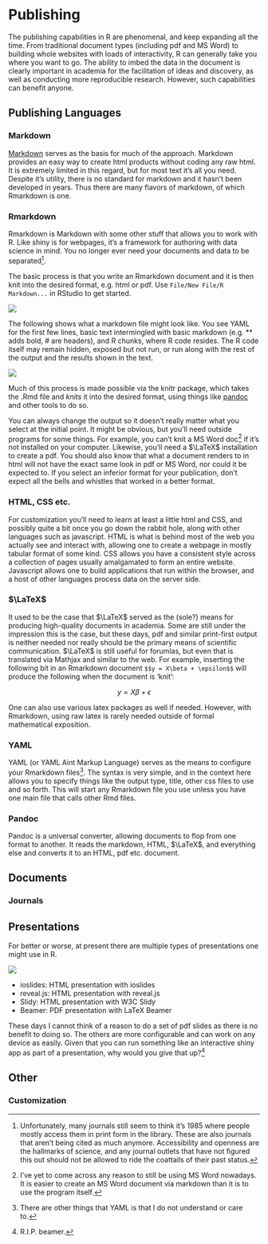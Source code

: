 
# Publishing

The publishing capabilities in R are phenomenal, and keep expanding all the time.  From traditional document types (including pdf and MS Word) to building whole websites with loads of interactivity, R can generally take you where you want to go.  The ability to imbed the data in the document is clearly important in academia for the facilitation of ideas and discovery, as well as conducting more reproducible research.  However, such capabilities can benefit anyone.


## Publishing Languages
### Markdown

[Markdown](http://daringfireball.net/projects/markdown/) serves as the basis for much of the approach.  Markdown provides an easy way to create html products without coding any raw html.  It is extremely limited in this regard, but for most text it's all you need.  Despite it's utility, there is no standard for markdown and it hasn't been developed in years. Thus there are many flavors of markdown, of which Rmarkdown is one.

### Rmarkdown

Rmarkdown is Markdown with some other stuff that allows you to work with R.  Like shiny is for webpages, it's a framework for authoring with data science in mind.  You no longer ever need your documents and data to be separated[^journals].

The basic process is that you write an Rmarkdown document and it is then knit into the desired format, e.g. html or pdf.  Use `File/New File/R Markdown...` in RStudio to get started.

<img src="img/markdown_doc.png" style="display:block; margin: 0 auto;">


The following shows what a markdown file might look like. You see YAML for the first few lines, basic text intermingled with basic markdown (e.g. \** adds bold, # are headers), and R chunks, where R code resides. The R code itself may remain hidden, exposed but not run, or run along with the rest of the output and the results shown in the text.

<img src="img/markdown_file.png" style="display:block; margin: 0 auto;">

Much of this process is made possible via the knitr package, which takes the .Rmd file and *knits* it into the desired format, using things like [pandoc](http://pandoc.org/) and other tools to do so.

You can always change the output so it doesn't really matter what you select at the initial point. It might be obvious, but you'll need outside programs for some things.  For example, you can't knit a MS Word doc[^msword] if it's not installed on your computer. Likewise, you'll need a $\LaTeX$ installation to create a pdf.  You should also know that what a document renders to in html will not have the exact same look in pdf or MS Word, nor could it be expected to.  If you select an inferior format for your publication, don't expect all the bells and whistles that worked in a better format.


### HTML, CSS etc.

For customization you'll need to learn at least a little html and CSS, and possibly quite a bit once you go down the rabbit hole, along with other languages such as javascript. HTML is what is behind most of the web you actually see and interact with, allowing one to create a webpage in mostly tabular format of some kind. CSS allows you have a consistent style across a collection of pages usually amalgamated to form an entire website.  Javascript allows one to build applications that run within the browser, and a host of other languages process data on the server side.

### $\LaTeX$

It used to be the case that $\LaTeX$ served as the (sole?) means for producing high-quality documents in academia.  Some are still under the impression this is the case, but these days, pdf and similar print-first output is neither needed nor really should be the primary means of scientific communication.  $\LaTeX$ is still useful for forumlas, but even that is translated via Mathjax and similar to the web.  For example, inserting the following bit in an Rmarkdown document `$$y = X\beta + \epsilon$$` will produce the following when the document is 'knit':

$$y = X\beta + \epsilon$$



One can also use various latex packages as well if needed.  However, with Rmarkdown, using raw latex is rarely needed outside of formal mathematical exposition.

### YAML

YAML (or YAML Aint Markup Language) serves as the means to configure your Rmarkdown files[^yaml].  The syntax is very simple, and in the context here allows you to specify things like the output type, title, other css files to use and so forth. This will start any Rmarkdown file you use unless you have one main file that calls other Rmd files.

### Pandoc

Pandoc is a universal converter, allowing documents to flop from one format to another.  It reads the markdown, HTML, $\LaTeX$, and everything else and converts it to an HTML, pdf etc. document.  

## Documents

### Journals

## Presentations

For better or worse, at present there are multiple types of presentations one might use in R.  

<img src="img/presentation.png" style="display:block; margin: 0 auto;">

- <span class="emph">ioslides</span>:	HTML presentation with ioslides
- <span class="emph">reveal.js</span>:	HTML presentation with reveal.js
- <span class="emph">Slidy</span>:	HTML presentation with W3C Slidy
- <span class="emph">Beamer</span>:	PDF presentation with LaTeX Beamer

These days I cannot think of a reason to do a set of pdf slides as there is no benefit to doing so. The others are more configurable and can work on any device as easily.  Given that you can run something like an interactive shiny app as part of a presentation, why would you give that up?[^ripbeamer]

## Other

### Customization

[^journals]: Unfortunately, many journals still seem to think it's 1985 where people mostly access them in print form in the library.  These are also journals that aren't being cited as much anymore.  Accessibility and openness are the hallmarks of science, and any journal outlets that have not figured this out should not be allowed to ride the coattails of their past status.

[^msword]: I've yet to come across any reason to still be using MS Word nowadays.  It is easier to create an MS Word document via markdown than it is to use the program itself.

[^ripbeamer]: R.I.P. beamer.

[^yaml]: There are other things that YAML is that I do not understand or care to.
